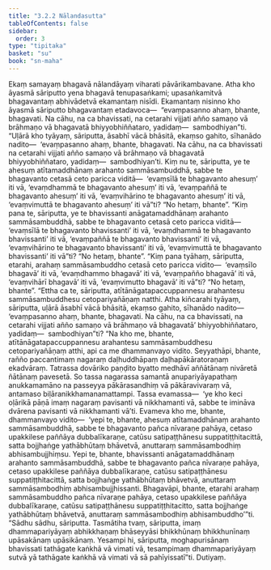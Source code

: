 ```yaml
---
title: "3.2.2 Nālandasutta"
tableOfContents: false
sidebar:
  order: 3
type: "tipitaka"
basket: "su"
book: "sn-maha"
---
```



<DynamicBreadcrumb />

<Division number="378" book="sn-maha" bookNo="14" page="137">

<Paragraph number="814" book="sn-maha">
Ekaṃ samayaṃ bhagavā nālandāyaṃ viharati pāvārikambavane. Atha kho āyasmā sāriputto yena bhagavā tenupasaṅkami; upasaṅkamitvā bhagavantaṃ abhivādetvā ekamantaṃ nisīdi. Ekamantaṃ nisinno kho āyasmā sāriputto bhagavantaṃ etadavoca—  “evaṃpasanno ahaṃ, bhante, bhagavati. Na cāhu, na ca bhavissati, na cetarahi vijjati añño samaṇo vā brāhmaṇo vā bhagavatā bhiyyobhiññataro, yadidaṃ—  sambodhiyan”ti. “Uḷārā kho tyāyaṃ, sāriputta, āsabhī vācā bhāsitā, ekaṃso gahito, sīhanādo nadito—  ‘evaṃpasanno ahaṃ, bhante, bhagavati. Na cāhu, na ca bhavissati na cetarahi vijjati añño samaṇo vā brāhmaṇo vā bhagavatā bhiyyobhiññataro, yadidaṃ—  sambodhiyan’ti.
</Paragraph>

<Paragraph number="815" book="sn-maha">
Kiṃ nu te, sāriputta, ye te ahesuṃ atītamaddhānaṃ arahanto sammāsambuddhā, sabbe te bhagavanto cetasā ceto paricca viditā—  ‘evaṃsīlā te bhagavanto ahesuṃ’ iti vā, ‘evaṃdhammā te bhagavanto ahesuṃ’ iti vā, ‘evaṃpaññā te bhagavanto ahesuṃ’ iti vā, ‘evaṃvihārino te bhagavanto ahesuṃ’ iti vā, ‘evaṃvimuttā te bhagavanto ahesuṃ’ iti vā”ti? “No hetaṃ, bhante”.
</Paragraph>

<Paragraph number="816" book="sn-maha">
“Kiṃ pana te, sāriputta, ye te bhavissanti anāgatamaddhānaṃ arahanto sammāsambuddhā, sabbe te bhagavanto cetasā ceto paricca viditā—  ‘evaṃsīlā te bhagavanto bhavissanti’ iti vā, ‘evaṃdhammā te bhagavanto bhavissanti’ iti vā, ‘evaṃpaññā te bhagavanto bhavissanti’ iti vā, ‘evaṃvihārino te bhagavanto bhavissanti’ iti vā, ‘evaṃvimuttā te bhagavanto bhavissanti’ iti vā”ti? “No hetaṃ, bhante”.
</Paragraph>

<Paragraph number="817" book="sn-maha">
“Kiṃ pana tyāhaṃ, sāriputta, etarahi, arahaṃ sammāsambuddho cetasā ceto paricca vidito—  ‘evaṃsīlo bhagavā’ iti vā, ‘evaṃdhammo bhagavā’ iti vā, ‘evaṃpañño bhagavā’ iti vā, ‘evaṃvihārī bhagavā’ iti vā, ‘evaṃvimutto bhagavā’ iti vā”ti? “No hetaṃ, bhante”.
</Paragraph>

<Paragraph number="818" book="sn-maha">
“Ettha ca te, sāriputta, atītānāgatapaccuppannesu arahantesu sammāsambuddhesu cetopariyañāṇaṃ natthi. Atha kiñcarahi tyāyaṃ, sāriputta, uḷārā āsabhī vācā bhāsitā, ekaṃso gahito, sīhanādo nadito—  ‘evaṃpasanno ahaṃ, bhante, bhagavati. Na cāhu, na ca bhavissati, na cetarahi vijjati añño samaṇo vā brāhmaṇo vā bhagavatā’ bhiyyobhiññataro, yadidaṃ—  sambodhiyan”ti?
</Paragraph>

<Paragraph number="819" book="sn-maha">
“Na kho me, bhante, atītānāgatapaccuppannesu arahantesu sammāsambuddhesu cetopariyañāṇaṃ atthi, api ca me dhammanvayo vidito. Seyyathāpi, bhante, rañño paccantimaṃ nagaraṃ daḷhuddhāpaṃ daḷhapākāratoraṇaṃ ekadvāraṃ. Tatrassa dovāriko paṇḍito byatto medhāvī aññātānaṃ nivāretā ñātānaṃ pavesetā. So tassa nagarassa samantā anupariyāyapathaṃ anukkamamāno na passeyya pākārasandhiṃ vā pākāravivaraṃ vā, antamaso biḷāranikkhamanamattampi. Tassa evamassa—  ‘ye kho keci oḷārikā pāṇā imaṃ nagaraṃ pavisanti vā nikkhamanti vā, sabbe te imināva dvārena pavisanti vā nikkhamanti vā’ti. Evameva kho me, bhante, dhammanvayo vidito—  ‘yepi te, bhante, ahesuṃ atītamaddhānaṃ arahanto sammāsambuddhā, sabbe te bhagavanto pañca nīvaraṇe pahāya, cetaso upakkilese paññāya dubbalīkaraṇe, catūsu satipaṭṭhānesu suppatiṭṭhitacittā, satta bojjhaṅge yathābhūtaṃ bhāvetvā, anuttaraṃ sammāsambodhiṃ abhisambujjhiṃsu. Yepi te, bhante, bhavissanti anāgatamaddhānaṃ arahanto sammāsambuddhā, sabbe te bhagavanto pañca nīvaraṇe pahāya, cetaso upakkilese paññāya dubbalīkaraṇe, catūsu satipaṭṭhānesu suppatiṭṭhitacittā, satta bojjhaṅge yathābhūtaṃ bhāvetvā, anuttaraṃ sammāsambodhiṃ abhisambujjhissanti. Bhagavāpi, bhante, etarahi arahaṃ sammāsambuddho pañca nīvaraṇe pahāya, cetaso upakkilese paññāya dubbalīkaraṇe, catūsu satipaṭṭhānesu suppatiṭṭhitacitto, satta bojjhaṅge yathābhūtaṃ bhāvetvā, anuttaraṃ sammāsambodhiṃ abhisambuddho’”ti.
</Paragraph>

<Paragraph number="820" book="sn-maha">
“Sādhu sādhu, sāriputta. Tasmātiha tvaṃ, sāriputta, imaṃ dhammapariyāyaṃ abhikkhaṇaṃ bhāseyyāsi bhikkhūnaṃ bhikkhunīnaṃ upāsakānaṃ upāsikānaṃ. Yesampi hi, sāriputta, moghapurisānaṃ bhavissati tathāgate kaṅkhā vā vimati vā, tesampimaṃ dhammapariyāyaṃ sutvā yā tathāgate kaṅkhā vā vimati vā sā pahīyissatī”ti.

</Paragraph>
</Division>

<Paragraph number="821" type="center" book="sn-maha">
Dutiyaṃ.
</Paragraph>